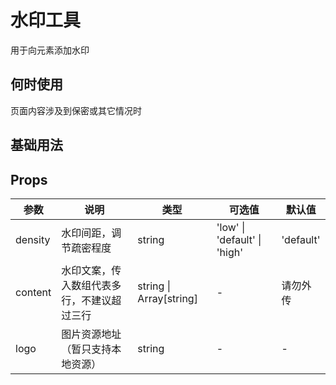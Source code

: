 # 水印工具

用于向元素添加水印

## 何时使用

页面内容涉及到保密或其它情况时

## 基础用法


<DemoBase />

## Props

| 参数      | 说明                     | 类型                    | 可选值                                      | 默认值 |
| --------- | ------------------------ | ----------------------- | ------------------------------------------- | ------ |
| density  | 水印间距，调节疏密程度     | string                     | 'low' \| 'default' \| 'high'                      | 'default'  |
| content  | 水印文案，传入数组代表多行，不建议超过三行                 | string \| Array[string]  | -                       | 请勿外传|
| logo     | 图片资源地址（暂只支持本地资源）  | string                    | -                                        | -   |
